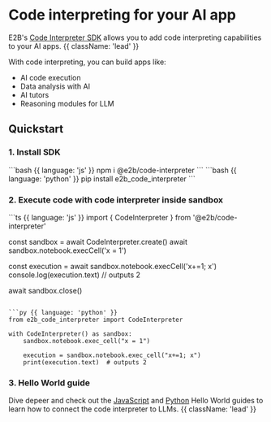 
<HeroPattern />

# Code interpreting for your AI app
E2B's [Code Interpreter SDK](https://github.com/e2b-dev/code-interpreter) allows you to add code interpreting capabilities to your AI apps. {{ className: 'lead' }}

With code interpreting, you can build apps like:
- AI code execution
- Data analysis with AI
- AI tutors
- Reasoning modules for LLM

## Quickstart

### 1. Install SDK
<CodeGroup isRunnable={false}>
```bash {{ language: 'js' }}
npm i @e2b/code-interpreter
```
```bash {{ language: 'python' }}
pip install e2b_code_interpreter
```
</CodeGroup>

### 2. Execute code with code interpreter inside sandbox
<CodeGroup isRunnable={false}>
```ts {{ language: 'js' }}
import { CodeInterpreter } from '@e2b/code-interpreter'

const sandbox = await CodeInterpreter.create()
await sandbox.notebook.execCell('x = 1')

const execution = await sandbox.notebook.execCell('x+=1; x')
console.log(execution.text)  // outputs 2

await sandbox.close()
```

```py {{ language: 'python' }}
from e2b_code_interpreter import CodeInterpreter

with CodeInterpreter() as sandbox:
    sandbox.notebook.exec_cell("x = 1")

    execution = sandbox.notebook.exec_cell("x+=1; x")
    print(execution.text)  # outputs 2
```
</CodeGroup>

### 3. Hello World guide
Dive depeer and check out the [JavaScript](/hello-world/js) and [Python](/hello-world/py) Hello World guides to learn how to connect the code interpreter to LLMs. {{ className: 'lead' }}
